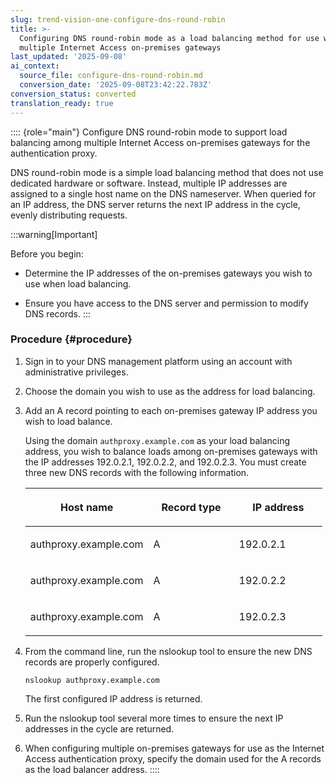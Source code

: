 ```yaml
---
slug: trend-vision-one-configure-dns-round-robin
title: >-
  Configuring DNS round-robin mode as a load balancing method for use with
  multiple Internet Access on-premises gateways
last_updated: '2025-09-08'
ai_context:
  source_file: configure-dns-round-robin.md
  conversion_date: '2025-09-08T23:42:22.783Z'
conversion_status: converted
translation_ready: true
---
```


:::: {role="main"}
Configure DNS round-robin mode to support load balancing among multiple Internet Access on-premises gateways for the authentication proxy.

DNS round-robin mode is a simple load balancing method that does not use dedicated hardware or software. Instead, multiple IP addresses are assigned to a single host name on the DNS nameserver. When queried for an IP address, the DNS server returns the next IP address in the cycle, evenly distributing requests.

:::warning[Important]

Before you begin:

- Determine the IP addresses of the on-premises gateways you wish to use when load balancing.

- Ensure you have access to the DNS server and permission to modify DNS records.
:::

### Procedure {#procedure}

1.  Sign in to your DNS management platform using an account with administrative privileges.

2.  Choose the domain you wish to use as the address for load balancing.

3.  Add an A record pointing to each on-premises gateway IP address you wish to load balance.

    Using the domain `authproxy.example.com` as your load balancing address, you wish to balance loads among on-premises gateways with the IP addresses 192.0.2.1, 192.0.2.2, and 192.0.2.3. You must create three new DNS records with the following information.

    <table style="width:99%;">
    <colgroup>
    <col style="width: 33%" />
    <col style="width: 33%" />
    <col style="width: 33%" />
    </colgroup>
    <thead>
    <tr>
    <th><p>Host name</p></th>
    <th><p>Record type</p></th>
    <th><p>IP address</p></th>
    </tr>
    </thead>
    <tbody>
    <tr>
    <td><p>authproxy.example.com</p></td>
    <td><p>A</p></td>
    <td><p>192.0.2.1</p></td>
    </tr>
    <tr>
    <td><p>authproxy.example.com</p></td>
    <td><p>A</p></td>
    <td><p>192.0.2.2</p></td>
    </tr>
    <tr>
    <td><p>authproxy.example.com</p></td>
    <td><p>A</p></td>
    <td><p>192.0.2.3</p></td>
    </tr>
    </tbody>
    </table>

4.  From the command line, run the nslookup tool to ensure the new DNS records are properly configured.

    ``` codeblock
    nslookup authproxy.example.com
    ```

    The first configured IP address is returned.

5.  Run the nslookup tool several more times to ensure the next IP addresses in the cycle are returned.

6.  When configuring multiple on-premises gateways for use as the Internet Access authentication proxy, specify the domain used for the A records as the load balancer address.
::::
